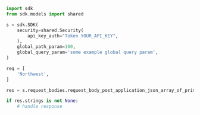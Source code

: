```python showLineNumbers copy filename="Request Body Post Application Json Array Of Primitive usage example"
import sdk
from sdk.models import shared

s = sdk.SDK(
    security=shared.Security(
        api_key_auth="Token YOUR_API_KEY",
    ),
    global_path_param=100,
    global_query_param='some example global query param',
)

req = [
    'Northwest',
]

res = s.request_bodies.request_body_post_application_json_array_of_primitive(req)

if res.strings is not None:
    # handle response
```
